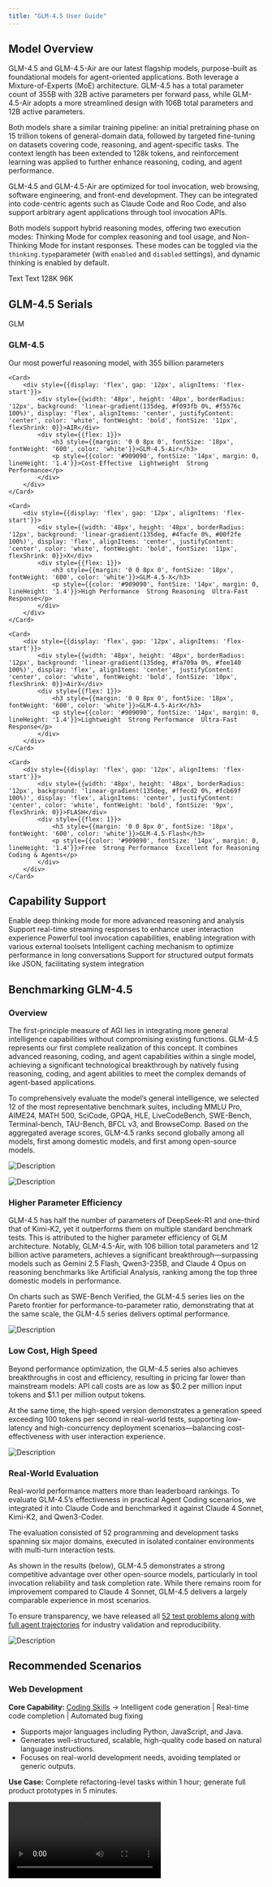 ```yaml
---
title: "GLM-4.5 User Guide"
---
```


## Model Overview

GLM-4.5 and GLM-4.5-Air are our latest flagship models, purpose-built as foundational models for agent-oriented applications. Both leverage a Mixture-of-Experts (MoE) architecture. GLM-4.5 has a total parameter count of 355B with 32B active parameters per forward pass, while GLM-4.5-Air adopts a more streamlined design with 106B total parameters and 12B active parameters.

Both models share a similar training pipeline: an initial pretraining phase on 15 trillion tokens of general-domain data, followed by targeted fine-tuning on datasets covering code, reasoning, and agent-specific tasks. The context length has been extended to 128k tokens, and reinforcement learning was applied to further enhance reasoning, coding, and agent performance.

GLM-4.5 and GLM-4.5-Air are optimized for tool invocation, web browsing, software engineering, and front-end development. They can be integrated into code-centric agents such as Claude Code and Roo Code, and also support arbitrary agent applications through tool invocation APIs.

Both models support hybrid reasoning modes, offering two execution modes: Thinking Mode for complex reasoning and tool usage, and Non-Thinking Mode for instant responses. These modes can be toggled via the `thinking.type`parameter (with `enabled` and `disabled` settings), and dynamic thinking is enabled by default.


<CardGroup cols={3}>
    <Card title="Input Modalities" icon="arrow-down-right">
        Text
    </Card>
    <Card title="Output Modalitie" icon="arrow-down-left">
        Text
    </Card>
    <Card title="Context Length" icon="arrow-down-arrow-up" iconType="regular">
        128K
    </Card>
    <Card title="Maximum Output Tokens" icon="maximize" iconType="regular">
        96K
    </Card>
</CardGroup>

## GLM-4.5 Serials

<CardGroup cols={2}>
    <Card>
        <div style={{display: 'flex', gap: '12px', alignItems: 'flex-start'}}>
            <div style={{width: '48px', height: '48px', borderRadius: '12px', background: 'linear-gradient(135deg, #667eea 0%, #764ba2 100%)', display: 'flex', alignItems: 'center', justifyContent: 'center', color: 'white', fontWeight: 'bold', fontSize: '12px', flexShrink: 0}}>GLM</div>
            <div style={{flex: 1}}>
                <h3 style={{margin: '0 0 8px 0', fontSize: '18px', fontWeight: '600', color: 'white'}}>GLM-4.5</h3>
                <p style={{color: '#909090', fontSize: '14px', margin: 0, lineHeight: '1.4'}}>Our most powerful reasoning model, with 355 billion parameters</p>
            </div>
        </div>
    </Card>

    <Card>
        <div style={{display: 'flex', gap: '12px', alignItems: 'flex-start'}}>
            <div style={{width: '48px', height: '48px', borderRadius: '12px', background: 'linear-gradient(135deg, #f093fb 0%, #f5576c 100%)', display: 'flex', alignItems: 'center', justifyContent: 'center', color: 'white', fontWeight: 'bold', fontSize: '11px', flexShrink: 0}}>AIR</div>
            <div style={{flex: 1}}>
                <h3 style={{margin: '0 0 8px 0', fontSize: '18px', fontWeight: '600', color: 'white'}}>GLM-4.5-Air</h3>
                <p style={{color: '#909090', fontSize: '14px', margin: 0, lineHeight: '1.4'}}>Cost-Effective  Lightweight  Strong Performance</p>
            </div>
        </div>
    </Card>

    <Card>
        <div style={{display: 'flex', gap: '12px', alignItems: 'flex-start'}}>
            <div style={{width: '48px', height: '48px', borderRadius: '12px', background: 'linear-gradient(135deg, #4facfe 0%, #00f2fe 100%)', display: 'flex', alignItems: 'center', justifyContent: 'center', color: 'white', fontWeight: 'bold', fontSize: '11px', flexShrink: 0}}>X</div>
            <div style={{flex: 1}}>
                <h3 style={{margin: '0 0 8px 0', fontSize: '18px', fontWeight: '600', color: 'white'}}>GLM-4.5-X</h3>
                <p style={{color: '#909090', fontSize: '14px', margin: 0, lineHeight: '1.4'}}>High Performance  Strong Reasoning  Ultra-Fast Response</p>
            </div>
        </div>
    </Card>

    <Card>
        <div style={{display: 'flex', gap: '12px', alignItems: 'flex-start'}}>
            <div style={{width: '48px', height: '48px', borderRadius: '12px', background: 'linear-gradient(135deg, #fa709a 0%, #fee140 100%)', display: 'flex', alignItems: 'center', justifyContent: 'center', color: 'white', fontWeight: 'bold', fontSize: '10px', flexShrink: 0}}>AirX</div>
            <div style={{flex: 1}}>
                <h3 style={{margin: '0 0 8px 0', fontSize: '18px', fontWeight: '600', color: 'white'}}>GLM-4.5-AirX</h3>
                <p style={{color: '#909090', fontSize: '14px', margin: 0, lineHeight: '1.4'}}>Lightweight  Strong Performance  Ultra-Fast Response</p>
            </div>
        </div>
    </Card>

    <Card>
        <div style={{display: 'flex', gap: '12px', alignItems: 'flex-start'}}>
            <div style={{width: '48px', height: '48px', borderRadius: '12px', background: 'linear-gradient(135deg, #ffecd2 0%, #fcb69f 100%)', display: 'flex', alignItems: 'center', justifyContent: 'center', color: 'white', fontWeight: 'bold', fontSize: '9px', flexShrink: 0}}>FLASH</div>
            <div style={{flex: 1}}>
                <h3 style={{margin: '0 0 8px 0', fontSize: '18px', fontWeight: '600', color: 'white'}}>GLM-4.5-Flash</h3>
                <p style={{color: '#909090', fontSize: '14px', margin: 0, lineHeight: '1.4'}}>Free  Strong Performance  Excellent for Reasoning  Coding & Agents</p>
            </div>
        </div>
    </Card>
</CardGroup>

## Capability Support

<CardGroup cols={3}>
    <Card title="Deep Thinking" icon="brain" iconType="solid">
        Enable deep thinking mode for more advanced reasoning and analysis
    </Card>
    <Card title="Streaming Output" icon="maximize" iconType="regular">
        Support real-time streaming responses to enhance user interaction experience
    </Card>
    <Card title="Function Call" icon="function" iconType="regular">
        Powerful tool invocation capabilities, enabling integration with various external toolsets
    </Card>
    <Card title="Context Caching" icon="database" iconType="regular">
        Intelligent caching mechanism to optimize performance in long conversations
    </Card>
    <Card title="Structured Output" icon="code" iconType="regular">
        Support for structured output formats like JSON, facilitating system integration
    </Card>
</CardGroup>

## Benchmarking GLM-4.5

### Overview

The first-principle measure of AGI lies in integrating more general intelligence capabilities without compromising existing functions. GLM-4.5 represents our first complete realization of this concept. It combines advanced reasoning, coding, and agent capabilities within a single model, achieving a significant technological breakthrough by natively fusing reasoning, coding, and agent abilities to meet the complex demands of agent-based applications.

To comprehensively evaluate the model’s general intelligence, we selected 12 of the most representative benchmark suites, including MMLU Pro, AIME24, MATH 500, SciCode, GPQA, HLE, LiveCodeBench, SWE-Bench, Terminal-bench, TAU-Bench, BFCL v3, and BrowseComp. Based on the aggregated average scores, GLM-4.5 ranks second globally among all models, first among domestic models, and first among open-source models.

![Description](/resource/benchmark-0.png)

![Description](/resource/benchmark-1.png)

### **Higher Parameter Efficiency**

GLM-4.5 has half the number of parameters of DeepSeek-R1 and one-third that of Kimi-K2, yet it outperforms them on multiple standard benchmark tests. This is attributed to the higher parameter efficiency of GLM architecture. Notably, GLM-4.5-Air, with 106 billion total parameters and 12 billion active parameters, achieves a significant breakthrough—surpassing models such as Gemini 2.5 Flash, Qwen3-235B, and Claude 4 Opus on reasoning benchmarks like Artificial Analysis, ranking among the top three domestic models in performance.

On charts such as SWE-Bench Verified, the GLM-4.5 series lies on the Pareto frontier for performance-to-parameter ratio, demonstrating that at the same scale, the GLM-4.5 series delivers optimal performance.

![Description](/resource/benchmark-2.png)

### **Low Cost, High Speed**

Beyond performance optimization, the GLM-4.5 series also achieves breakthroughs in cost and efficiency, resulting in pricing far lower than mainstream models: API call costs are as low as \$0.2 per million input tokens and \$1.1 per million output tokens.

At the same time, the high-speed version demonstrates a generation speed exceeding 100 tokens per second in real-world tests, supporting low-latency and high-concurrency deployment scenarios—balancing cost-effectiveness with user interaction experience.

![Description](/resource/benchmark2.png)


### **Real-World Evaluation**

Real-world performance matters more than leaderboard rankings. To evaluate GLM-4.5’s effectiveness in practical Agent Coding scenarios, we integrated it into Claude Code and benchmarked it against Claude 4 Sonnet, Kimi-K2, and Qwen3-Coder.

The evaluation consisted of 52 programming and development tasks spanning six major domains, executed in isolated container environments with multi-turn interaction tests.

As shown in the results (below), GLM-4.5 demonstrates a strong competitive advantage over other open-source models, particularly in tool invocation reliability and task completion rate. While there remains room for improvement compared to Claude 4 Sonnet, GLM-4.5 delivers a largely comparable experience in most scenarios.

To ensure transparency, we have released all [52 test problems along with full agent trajectories](https://huggingface.co/datasets/zai-org/CC-Bench-trajectories) for industry validation and reproducibility.

![Description](/resource/expr1.jpeg)

## Recommended Scenarios

### Web Development

**Core Capability:** <u>Coding Skills</u> → Intelligent code generation \| Real-time code completion \| Automated bug fixing

- Supports major languages including Python, JavaScript, and Java.
- Generates well-structured, scalable, high-quality code based on natural language instructions.
- Focuses on real-world development needs, avoiding templated or generic outputs.

**Use Case:** Complete refactoring-level tasks within 1 hour; generate full product prototypes in 5 minutes.

<video src="https://cdn.bigmodel.cn/agent-demos/lark/113123.mov" controls />

### AI Assistant

**Core Capabilities:** <u>Agent Abilities</u> → Autonomous task planning \| Multi-tool orchestration \| Dynamic environment interaction

- Automatically decomposes complex tasks into clear, executable step-by-step plans.
- Flexibly invokes development tools to complete coding, debugging, and validation in a one-stop workflow.
- Dynamically adjusts strategies based on real-time feedback, quickly adapting to task changes and continuously optimizing execution paths.

**Use Case:** In multi-module collaborative development projects, delivery cycles were shortened by 40%, and manpower investment was reduced by approximately 30%.

<video src="https://cdn.bigmodel.cn/agent-demos/lark/113115.mov" controls />

### Smart Office

**Core Capability:** <u>PPT Creation</u> → Clear logic \| Complete content \| Effective visual presentation

- **Content Expansion by Theme:** Generates multi-slide PPT content from a single title or central concept.
- **Logical Structure Organization:** Automatically segments content into introduction, body, and conclusion modules with well-organized semantic flow.
- **Slide Layout Suggestions:** Works with template systems to recommend optimal presentation styles for the generated content.

**Use Case:** Suitable for office automation platforms, AI presentation tools, and other productivity-focused products.

### Intelligent Question Answering

**Core Capability:** <u>Model reasoning power</u> → Precise instruction parsing \| Multi-turn logical reasoning \| Domain knowledge integration

- **Deep Natural Language Understanding** – Accurately interprets natural language instructions, extracts key intents, and converts them into executable tasks.
- **Complex Multi-Turn Reasoning** – Supports multi-step logical reasoning chains, efficiently handling composite problems involving cross-step dependencies and multiple variables.
- **Domain Knowledge Fusion** – Integrates domain-specific expertise with contextual information to enhance reasoning accuracy and output stability.

**Use Case:** In complex business workflows, accuracy improves by _60%_, and reasoning efficiency improves by _70%_.

### Complex Text Translation

**Core Capabilities:** <u>Translation Proficiency</u> → Strong contextual consistency \| Accurate style preservation \| Excellent handling of long passages

- **Long, Complex Sentence Translation:** Maintains semantic coherence and structural accuracy, ideal for policy and academic materials.
- **Style Retention and Adaptation:** Preserves the original tone or adapts to the target language’s commonly used expression style during translation.
- **Support for Low-Resource Languages and Informal Contexts:** Preliminary coverage of 26 languages, with capabilities to translate social and informal texts.

**Use Cases:** Suitable for publishing house translations, content localization for overseas markets, cross-border customer service, and social media platforms.


### **Content Creation**

**Core Capability:** <u>Creative Writing</u> → Natural expression \| Rich emotion \| Complete structure

- Generates coherent literary texts with clear narrative flow based on given themes, characters, or worldviews.
- Produces emotionally engaging copy tailored to audience profiles and product characteristics.
- Supports short videos and new media scripts aligned with platforms like Douyin and Xiaohongshu, integrating emotion control and narrative pacing.

**Use Case:** Ideal for deployment in content creation platforms, marketing toolchains, or AI writing assistants to enhance content production efficiency and personalization.


### **Virtual Characters**

**Core Capability:** <u>Humanized Expression</u> → Natural tone \| Accurate emotional conveyance \| Consistent character behavior

- **Role-Playing Dialogue System:** Maintains consistent tone and behavior of the designated character across multi-turn conversations.
- **Emotionally Rich Copywriting:** Delivers warm, relatable expressions suitable for building “humanized” brands or companion-style user products.
- **Virtual Persona Content Creation:** Supports generation of content aligned with virtual streamers or character IPs, including social posts and fan interactions.

**Use Case:** Ideal for virtual humans, social AI, and brand personification operations.


## Try and Use

- **API Documentation:** Details on how to invoke the API.

## Use Examples

### Thinking Mode

GLM-4.5 offers a “Deep Thinking Mode” that users can enable or disable by setting the `thinking.type` parameter. This parameter supports two values: `enabled` (enabled) and `disabled` (disabled). By default, dynamic thinking is enabled.

- **Simple Tasks (No Thinking Required):** For straightforward requests that do not require complex reasoning (e.g., fact retrieval or classification), thinking is unnecessary. Examples include:
  - When was Z.AI founded?
  - Translate the sentence “I love you” into Chinese.
- **Moderate Tasks (Default/Some Thinking Required):** Many common requests require stepwise processing or deeper understanding. The GLM-4.5 series can flexibly apply thinking capabilities to handle tasks such as:
  - Why does Jupiter have more moons than Saturn, despite Saturn being larger?
  - Compare the advantages and disadvantages of flying versus taking the high-speed train from Beijing to Shanghai.

**Difficult Tasks (Maximum Thinking Capacity):** For truly complex challenges—such as solving advanced math problems, network-related questions, or coding issues—these tasks require the model to fully engage its reasoning and planning abilities, often involving many internal steps before arriving at an answer. Examples include:

- Explain in detail how different experts in a Mixture-of-Experts (MoE) model collaborate.
- Based on the recent week’s fluctuations of the Shanghai Composite Index and current political information, should I invest in a stock index ETF? Why?

### Samples Code

<Tabs>
    <Tab title="Python">
        **Install SDK**
        ```bash
        # Install latest version
        pip install zai-sdk

        # Or specify version
        pip install zai-sdk==0.0.3
        ```

        **Verify Installation**
        ```python
        import zai
        print(zai.__version__)
        ```

        ```python
        from zai import ZaiClient

        client = ZaiClient(api_key="your-api-key")  # Your API Key

        response = client.chat.completions.create(
            model="glm-4.5",
            messages=[
                {"role": "user", "content": "As a marketing expert, please create an attractive slogan for my product."},
                {"role": "assistant", "content": "Sure, to craft a compelling slogan, please tell me more about your product."},
                {"role": "user", "content": "Z.AI Open Platform"}
            ],
            thinking={
                "type": "enabled",    # Optional: "disabled" or "enabled", default is "enabled"
            },
            stream=True,
            max_tokens=4096,
            temperature=0.95
        )

        for chunk in response:
            if chunk.choices[0].delta.content:
                print(chunk.choices[0].delta.content, end='')

        ```
    </Tab>
    <Tab title="Java">
        **Install SDK**

        **Maven**
        ```xml
        <dependency>
            <groupId>ai.z.openapi</groupId>
            <artifactId>zai-sdk</artifactId>
            <version>0.0.2</version>
        </dependency>
        ```

        **Gradle (Groovy)**
        ```groovy
        implementation 'ai.z.openapi:zai-sdk:0.0.2'
        ```

        ```java
        import ai.z.openapi.ZaiClient;
        import ai.z.openapi.service.model.ChatCompletionCreateParams;
        import ai.z.openapi.service.model.ChatCompletionResponse;
        import ai.z.openapi.service.model.ChatMessage;
        import ai.z.openapi.service.model.ChatMessageRole;
        import java.util.Arrays;

        public class BasicChat {
            public static void main(String[] args) {
                ZaiClient client = ZaiClient.builder()
                    .apiKey("your-api-key")
                    .build();

                ChatCompletionCreateParams request = ChatCompletionCreateParams.builder()
                    .model("glm-4.5").messages(Arrays.asList(
                        ChatMessage.builder().role(ChatMessageRole.USER.value())
                            .content("As a marketing expert, please create an attractive slogan for my product.").build(),
                        ChatMessage.builder().role(ChatMessageRole.ASSISTANT.value())
                            .content("Sure, to craft a compelling slogan, please tell me more about your product.").build(),
                        ChatMessage.builder().role(ChatMessageRole.USER.value())
                            .content("Z.AI Open Platform").build())).build();

                ChatCompletionResponse response = client.chat().createChatCompletion(request);


                if (response.isSuccess()) {
                    Object reply = response.getData().getChoices().get(0).getMessage().getContent();
                    System.out.println("Response: " + reply);
                }
            }
        }
        ```
    </Tab>
</Tabs>